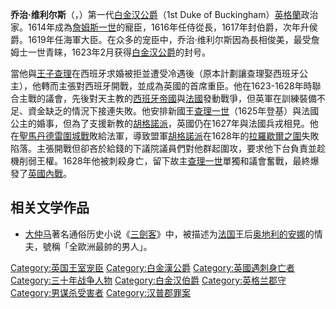 {{noteTA
|1=zh:佐治;zh-hans:乔治;zh-hk:佐治;zh-sg:乔治;zh-tw:喬治;zh-cn:乔治
}}

{{unreferenced|time=2015-1-31}}
{{Infobox royalty
|name=乔治·维利尔斯
|image=GeorgeVilliers.jpg
|date of birth={{birth date|1592|8|28}}
|date of death={{death date and age|1628|8|23|1592|8|28}}
|spouse=凱瑟琳·曼那斯，第十九代羅斯女男爵
|father=布魯克斯的{{tsl|en|George Villiers (of Brokesby)||喬治·維利爾斯}}
|mother=瑪麗·博蒙特，白金漢女伯爵
|issue={{tsl|en|Mary Stewart, Duchess of Richmond||瑪麗·斯圖爾特，里士滿公爵夫人}}<br />[[乔治·维利尔斯，第二代白金汉公爵|喬治維利爾斯，第二代白金漢公爵]]
}}
'''乔治·维利尔斯'''（'''{{lang|en|George Villiers}}'''，{{bd|1592年|8月28日|1628年|8月23日|catIdx=Villiers, George}}）第一代[[白金汉公爵|白金汉公爵]]（1st Duke of Buckingham）[[英格蘭|英格蘭]]政治家。1614年成為[[詹姆斯一世_(英格蘭)|詹姆斯一世]]的寵臣，1616年任侍從長，1617年封伯爵，次年升侯爵。1619年任海軍大臣。在众多的宠臣中，乔治·维利尔斯因為長相俊美，最受詹姆士一世青睐，1623年2月获得[[白金汉公爵|白金汉公爵]]的封号。

當他與[[查理一世_(英格蘭)|王子查理]]在西班牙求婚被拒並遭受冷遇後（原本計劃讓查理娶西班牙公主），他轉而主張對西班牙開戰，並成為英國的首席重臣。他在1623-1628年時聯合主戰的議會，先後對天主教的[[西班牙帝國|西班牙帝國]]與[[法國|法國]]發動戰爭，但英軍在訓練裝備不足、資金缺乏的情況下接連失敗。他安排新國王[[查理一世_(英格蘭)|查理一世]]（1625年登基）與法國公主的婚事，但為了支援新教的[[胡格諾派|胡格諾派]]，英國仍在1627年與法國兵戎相見。他在[[聖馬丹德雷圍城戰|聖馬丹德雷圍城戰]]敗給法軍，導致盟軍[[胡格諾派|胡格諾派]]在1628年的[[拉羅歇爾之圍|拉羅歇爾之圍]]失敗陷落。主張開戰但卻吝於給錢的下議院議員們對他群起圍攻，要求他下台負責並趁機削弱王權。1628年他被刺殺身亡，留下故主[[查理一世_(英格蘭)|查理一世]]單獨和議會奮戰，最終爆發了[[英國內戰|英國內戰]]。

== 相关文学作品 ==
* [[大仲马|大仲马]]著名通俗历史小说《[[三个火枪手|三劍客]]》中，被描述为[[法国|法国]]王后[[奥地利的安娜|奥地利的安娜]]的情夫，號稱「全歐洲最帥的男人」。

{{白金漢公爵}}
{{白金漢侯爵}}
{{考文垂伯爵}}
{{Authority control}}
{{DEFAULTSORT:Villiers, George}}
[[Category:英国王室宠臣|Category:英国王室宠臣]]
[[Category:白金漢公爵|Category:白金漢公爵]]
[[Category:英國遇刺身亡者|Category:英國遇刺身亡者]]
[[Category:三十年战争人物|Category:三十年战争人物]]
[[Category:白金汉伯爵|Category:白金汉伯爵]]
[[Category:英格兰郡守|Category:英格兰郡守]]
[[Category:男谋杀受害者|Category:男谋杀受害者]]
[[Category:汉普郡罪案|Category:汉普郡罪案]]